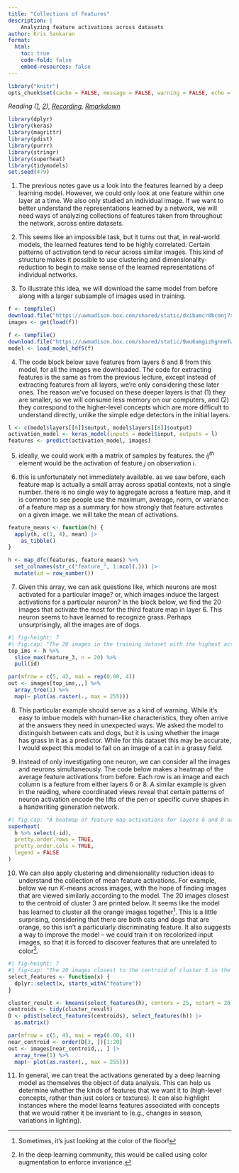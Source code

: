 ```yaml
---
title: "Collections of Features"
description: | 
    Analyzing feature activations across datasets
author: Kris Sankaran
format:
  html:
    toc: true
    code-fold: false
    embed-resources: false
---
```



```r
library("knitr")
opts_chunk$set(cache = FALSE, message = FALSE, warning = FALSE, echo = TRUE)
```

_Reading ([1](https://distill.pub/2016/handwriting/), [2](https://jjallaire.github.io/deep-learning-with-r-notebooks/notebooks/5.4-visualizing-what-convnets-learn.nb.html)), [Recording](https://mediaspace.wisc.edu/media/Week%2013%20%5B3%5D%20Collections%20of%20Features/1_3thmlj5q), [Rmarkdown](https://github.com/krisrs1128/stat436_s24/blob/main/notes/2024-12-27-week13-3.Rmd)_

```r
library(dplyr)
library(keras)
library(magrittr)
library(pdist)
library(purrr)
library(stringr)
library(superheat)
library(tidymodels)
set.seed(479)
```

1. The previous notes gave us a look into the features learned by a deep
learning model. However, we could only look at one feature within one layer at a
time. We also only studied an individual image. If we want to better understand
the representations learned by a network, we will need ways of analyzing
collections of features taken from throughout the network, across entire
datasets.

2. This seems like an impossible task, but it turns out that, in real-world
models, the learned features tend to be highly correlated. Certain patterns of
activation tend to recur across similar images. This kind of structure makes it
possible to use clustering and dimensionality-reduction to begin to make sense
of the learned representations of individual networks.

3. To illustrate this idea, we will download the same model from before along
with a larger subsample of images used in training.

```r
f <- tempfile()
download.file("https://uwmadison.box.com/shared/static/dxibamcr0bcmnj7xazqxnod8wtew70m2.rda", f)
images <- get(load(f))

f <- tempfile()
download.file("https://uwmadison.box.com/shared/static/9wu6amgizhgnnefwrnyqzkf8glb6ktny.h5", f)
model <- load_model_hdf5(f)
```

4. The code block below save features from layers 6 and 8 from this model, for
all the images we downloaded. The code for extracting features is the same as
from the previous lecture, except instead of extracting features from all
layers, we're only considering these later ones. The reason we've focused on
these deeper layers is that (1) they are smaller, so we will consume less memory
on our computers, and (2) they correspond to the higher-level concepts which are
more difficult to understand directly, unlike the simple edge detectors in the
initial layers.

```r
l <- c(model$layers[[6]]$output, model$layers[[8]]$output)
activation_model <- keras_model(inputs = model$input, outputs = l)
features <- predict(activation_model, images)
```
5. ideally, we could work with a matrix of samples by features. the $ij^{th}$
element would be the activation of feature $j$ on observation $i$.

6. this is unfortunately not immediately available. as we saw before, each
feature map is actually a small array across spatial contexts, not a single
number. there is no single way to aggregate across a feature map, and it is
common to see people use the maximum, average, norm, or variance of a feature
map as a summary for how strongly that feature activates on a given image. we
will take the mean of activations.

```r
feature_means <- function(h) {
  apply(h, c(1, 4), mean) |>
    as_tibble()
}

h <- map_dfc(features, feature_means) %>%
  set_colnames(str_c("feature_", 1:ncol(.))) |>
  mutate(id = row_number())
```

7. Given this array, we can ask questions like, which neurons are most activated
for a particular image? or, which images induce the largest activations for a
particular neuron? In the block below, we find the 20 images that activate the
most for the third feature map in layer 6. This neuron seems to have learned to
recognize grass. Perhaps unsurprisingly, all the images are of dogs.

```r
#| fig-height: 7
#| fig.cap: "The 20 images in the training dataset with the highest activations for neuron 3 in layer 6. This neuron seems to be sensitive to the presence of grass in an image (which happens to be correlated with whether a dog is present)."
top_ims <- h %>%
  slice_max(feature_3, n = 20) %>%
  pull(id)

par(mfrow = c(5, 4), mai = rep(0.00, 4))
out <- images[top_ims,,,] %>% 
  array_tree(1) %>%
  map(~ plot(as.raster(., max = 255)))
```

8. This particular example should serve as a kind of warning. While it's easy to
imbue models with human-like characteristics, they often arrive at the answers
they need in unexpected ways. We asked the model to distinguish between cats and
dogs, but it is using whether the image has grass in it as a predictor. While
for this dataset this may be accurate, I would expect this model to fail on an
image of a cat in a grassy field.

9. Instead of only investigating one neuron, we can consider all the images and
neurons simultaneously. The code below makes a heatmap of the average feature
activations from before. Each row is an image and each column is a feature from
either layers 6 or 8. A similar example is given in the reading, where
coordinated views reveal that certain patterns of neuron activation encode the
lifts of the pen or specific curve shapes in a handwriting generation network.

```r
#| fig.cap: "A heatmap of feature map activations for layers 6 and 8 across the entire dataset. Each row is an image and each column is a neuron. There is limited clustering structure but there are substantial differences in how strongly different neurons activate on average."
superheat(
  h %>% select(-id),
  pretty.order.rows = TRUE,
  pretty.order.cols = TRUE,
  legend = FALSE
)
```

10. We can also apply clustering and dimensionality reduction ideas to understand
the collection of mean feature activations. For example, below we run $K$-means
across images, with the hope of finding images that are viewed similarly
according to the model. The 20 images closest to the centroid of cluster 3 are
printed below. It seems like the model has learned to cluster all the orange
images together^[Sometimes, it's just looking at the color of the floor!]. This
is a little surprising, considering that there are both cats and dogs that are
orange, so this isn't a particularly discriminating feature. It also suggests a
way to improve the model -- we could train it on recolorized input images, so
that it is forced to discover features that are unrelated to color^[In the deep
learning community, this would be called using color augmentation to enforce
invariance.].

```r
#| fig-height: 7
#| fig-cap: "The 20 images closest to the centroid of cluster 3 in the feature activation space. This cluster seems to include images with many orange pixels."
select_features <- function(x) {
  dplyr::select(x, starts_with("feature"))
}

cluster_result <- kmeans(select_features(h), centers = 25, nstart = 20)
centroids <- tidy(cluster_result)
D <- pdist(select_features(centroids), select_features(h)) |>
  as.matrix()

par(mfrow = c(5, 4), mai = rep(0.00, 4))
near_centroid <- order(D[3, ])[1:20]
out <- images[near_centroid,,, ] |>
  array_tree(1) %>%
  map(~ plot(as.raster(., max = 255)))
```

11. In general, we can treat the activations generated by a deep learning model
as themselves the object of data analysis. This can help us determine whether
the kinds of features that we want it to (high-level concepts, rather than just
colors or textures). It can also highlight instances where the model learns
features associated with concepts that we would rather it be invariant to (e.g.,
changes in season, variations in lighting).
